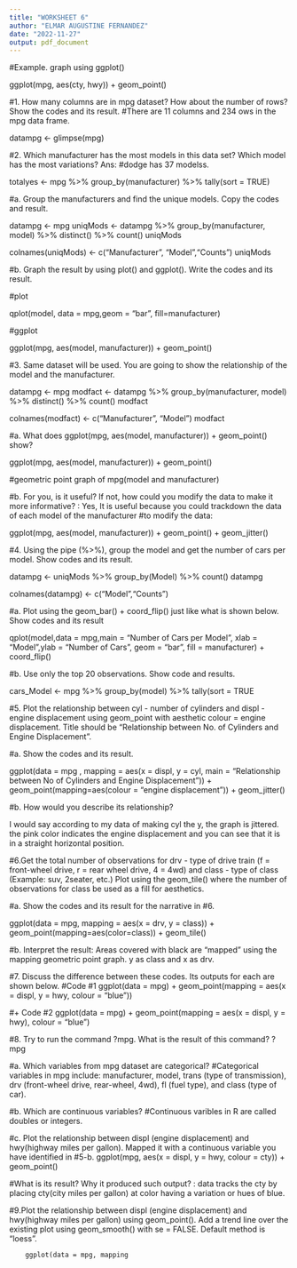 ```yaml
---
title: "WORKSHEET 6"
author: "ELMAR AUGUSTINE FERNANDEZ"
date: "2022-11-27"
output: pdf_document
---
```


#Example. graph using ggplot()

ggplot(mpg, aes(cty, hwy)) +
geom_point()

#1. How many columns are in mpg dataset? How about the number of rows? Show the codes and its result.
#There are 11 columns and 234 ows in the mpg data frame.

datampg <- glimpse(mpg)

#2. Which manufacturer has the most models in this data set? Which model has the most variations? Ans:
#dodge has 37 modelss.

totalyes <- mpg %>% 
  group_by(manufacturer) %>% 
  tally(sort = TRUE)

#a. Group the manufacturers and find the unique models. Copy the codes and result.

datampg <- mpg
uniqMods <- datampg %>% group_by(manufacturer, model) %>%
distinct() %>% count()
uniqMods

colnames(uniqMods) <- c("Manufacturer", "Model","Counts")
uniqMods

#b. Graph the result by using plot() and ggplot(). Write the codes and its result.

#plot

qplot(model, data = mpg,geom = "bar", fill=manufacturer)

#ggplot

ggplot(mpg, aes(model, manufacturer)) + geom_point()

#3. Same dataset will be used. You are going to show the relationship of the model and the manufacturer.

datampg <- mpg
modfact <- datampg %>% group_by(manufacturer, model) %>%
distinct() %>% count()
modfact

colnames(modfact) <- c("Manufacturer", "Model")
modfact

#a. What does ggplot(mpg, aes(model, manufacturer)) + geom_point() show?

ggplot(mpg, aes(model, manufacturer)) + geom_point()

#geometric point graph of mpg(model and manufacturer)

#b. For you, is it useful? If not, how could you modify the data to make it more informative?  : Yes, It is useful because you could trackdown the data of each model of the manufacturer
#to modify the data:

ggplot(mpg, aes(model, manufacturer)) + 
  geom_point() +
  geom_jitter()

#4. Using the pipe (%>%), group the model and get the number of cars per model. Show codes and its result.

datampg <- uniqMods %>% group_by(Model) %>% count()
datampg

colnames(datampg) <- c("Model","Counts")

#a. Plot using the geom_bar() + coord_flip() just like what is shown below. Show codes and its result

qplot(model,data = mpg,main = "Number of Cars per Model", xlab = "Model",ylab = "Number of Cars", geom = "bar", fill = manufacturer) + coord_flip()

#b. Use only the top 20 observations. Show code and results.

cars_Model <- mpg %>% 
group_by(model) %>% 
tally(sort = TRUE
        
#5. Plot the relationship between cyl - number of cylinders and displ - engine displacement using geom_point with aesthetic colour = engine displacement. Title should be “Relationship between No. of Cylinders and Engine Displacement”.

#a. Show the codes and its result.
        
ggplot(data = mpg , mapping = aes(x = displ, y = cyl, main = "Relationship between No of Cylinders and Engine Displacement")) + 
geom_point(mapping=aes(colour = "engine displacement")) + geom_jitter()


#b. How would you describe its relationship?

I would say according to my data of making cyl the y, the graph is jittered. the pink color indicates the engine displacement and you can see that it is in a straight horizontal position.
        
#6.Get the total number of observations for drv - type of drive train (f = front-wheel drive, r = rear wheel drive, 4 = 4wd) and class - type of class (Example: suv, 2seater, etc.) Plot using the geom_tile() where the number of observations for class be used as a fill for aesthetics.
        
#a. Show the codes and its result for the narrative in #6.
        
ggplot(data = mpg, mapping = aes(x = drv, y = class)) + geom_point(mapping=aes(color=class)) +
geom_tile()

#b. Interpret the result: Areas covered with black are "mapped" using the mapping geometric point graph. y as class and x as drv.
        
#7. Discuss the difference between these codes. Its outputs for each are shown below.
#Code #1
        ggplot(data = mpg) +
        geom_point(mapping = aes(x = displ, y = hwy, colour = "blue"))
        
#+ Code #2
        ggplot(data = mpg) +
        geom_point(mapping = aes(x = displ, y = hwy), colour = "blue")
        
#8. Try to run the command ?mpg. What is the result of this command?
?mpg
        
#a. Which variables from mpg dataset are categorical? 
        #Categorical variables in mpg include: manufacturer, model, trans (type of transmission), drv (front-wheel drive, rear-wheel, 4wd), fl (fuel type), and class (type of car).
        
#b. Which are continuous variables?
        #Continuous varibles in R are called doubles or integers.
        
#c. Plot the relationship between displ (engine displacement) and hwy(highway miles per gallon). Mapped it with a continuous variable you have identified in #5-b.
        ggplot(mpg, aes(x = displ, y = hwy, colour = cty)) + geom_point()
        
#What is its result? Why it produced such output? : data tracks the cty by placing cty(city miles per gallon) at color having a variation or hues of blue.
        
#9.Plot the relationship between displ (engine displacement) and hwy(highway miles per gallon) using geom_point(). Add a trend line over the existing plot using geom_smooth() with se = FALSE. Default method is “loess”.
        
        ggplot(data = mpg, mapping

